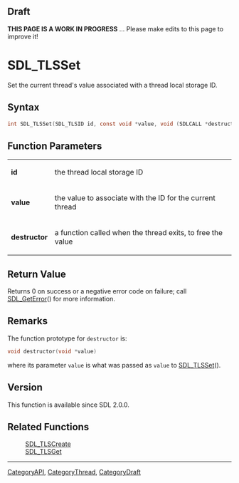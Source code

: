 
== Draft ==


'''THIS PAGE IS A WORK IN PROGRESS''' ... Please make edits to this page to improve it!



<!-- #*^*^*^*^*See https://wiki.libsdl.org/SGFunctions for details on editing this page*^*^*^*^* -->


= SDL_TLSSet =

Set the current thread's value associated with a thread local storage ID.

== Syntax ==

<syntaxhighlight lang='c'>
int SDL_TLSSet(SDL_TLSID id, const void *value, void (SDLCALL *destructor)(void*));
</syntaxhighlight>

== Function Parameters ==

{|
|'''id'''
|the thread local storage ID
|-
|'''value'''
|the value to associate with the ID for the current thread
|-
|'''destructor'''
|a function called when the thread exits, to free the value
|}

== Return Value ==

Returns 0 on success or a negative error code on failure; call
[[SDL_GetError]]() for more information.



== Remarks ==

The function prototype for <code>destructor</code> is:



<syntaxhighlight lang='c'>
void destructor(void *value)
</syntaxhighlight>

where its parameter <code>value</code> is what was passed as
<code>value</code> to [[SDL_TLSSet]]().

== Version ==

This function is available since SDL 2.0.0.



== Related Functions ==

:[[SDL_TLSCreate]]
:[[SDL_TLSGet]]

----
[[CategoryAPI]], [[CategoryThread]], [[CategoryDraft]]
<!-- #See the Style Guide for instructions on editing the footer. -->


